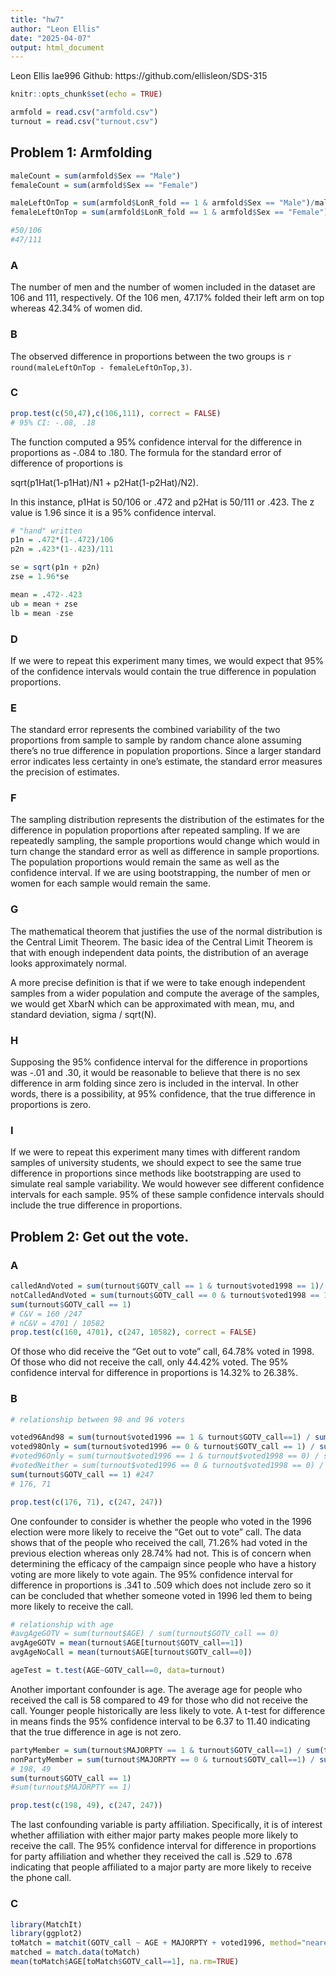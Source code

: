 ---
title: "hw7"
author: "Leon Ellis"
date: "2025-04-07"
output: html_document
---

Leon Ellis
lae996
Github: https://github.com/ellisleon/SDS-315

```{r setup, include=FALSE}
knitr::opts_chunk$set(echo = TRUE)
```


```{r, echo=FALSE}
armfold = read.csv("armfold.csv")
turnout = read.csv("turnout.csv")
```

## Problem 1: Armfolding

```{r, echo=FALSE}
maleCount = sum(armfold$Sex == "Male")
femaleCount = sum(armfold$Sex == "Female")

maleLeftOnTop = sum(armfold$LonR_fold == 1 & armfold$Sex == "Male")/maleCount
femaleLeftOnTop = sum(armfold$LonR_fold == 1 & armfold$Sex == "Female")/femaleCount

#50/106
#47/111
```

### A
The number of men and the number of women included in the dataset are 106 and 111, respectively. Of the 106 men, 47.17% folded their left arm on top whereas 42.34% of women did. 

### B
The observed difference in proportions between the two groups is `r round(maleLeftOnTop - femaleLeftOnTop,3)`. 

### C
```{r, include = FALSE}
prop.test(c(50,47),c(106,111), correct = FALSE)
# 95% CI: -.08, .18
```
The function computed a 95% confidence interval for the difference in proportions as -.084 to .180.
The formula for the standard error of difference of proportions is 

sqrt(p1Hat(1-p1Hat)/N1 + p2Hat(1-p2Hat)/N2).

In this instance, p1Hat is 50/106 or .472 and p2Hat is 50/111 or .423. The z value is 1.96 since it is a 95% confidence interval.

```{r, echo=FALSE}
# "hand" written
p1n = .472*(1-.472)/106
p2n = .423*(1-.423)/111

se = sqrt(p1n + p2n)
zse = 1.96*se

mean = .472-.423
ub = mean + zse
lb = mean -zse
```

### D
If we were to repeat this experiment many times, we would expect that 95% of the confidence intervals would contain the true difference in population proportions.

### E
The standard error represents the combined variability of the two proportions from sample to sample by random chance alone assuming there's no true difference in population proportions. Since a larger standard error indicates less certainty in one's estimate, the standard error measures the precision of estimates. 

### F
The sampling distribution represents the distribution of the estimates for the difference in population proportions after repeated sampling. If we are repeatedly sampling, the sample proportions would change which would in turn change the standard error as well as difference in sample proportions. The population proportions would remain the same as well as the confidence interval. If we are using bootstrapping, the number of men or women for each sample would remain the same.

### G
The mathematical theorem that justifies the use of the normal distribution is the Central Limit Theorem. The basic idea of the Central Limit Theorem is that with enough independent data points, the distribution of an average looks approximately normal. 

A more precise definition is that if we were to take enough independent samples from a wider population and compute the average of the samples, we would get XbarN which can be approximated with mean, mu, and standard deviation, sigma / sqrt(N).

### H 
Supposing the 95% confidence interval for the difference in proportions was -.01 and .30, it would be reasonable to believe that there is no sex difference in arm folding since zero is included in the interval. In other words, there is a possibility, at 95% confidence, that the true difference in proportions is zero. 

### I
If we were to repeat this experiment many times with different random samples of university students, we should expect to see the same true difference in proportions since methods like bootstrapping are used to simulate real sample variability. We would however see different confidence intervals for each sample. 95% of these sample confidence intervals should include the true difference in proportions.

## Problem 2: Get out the vote.

### A
```{r, include = FALSE}
calledAndVoted = sum(turnout$GOTV_call == 1 & turnout$voted1998 == 1)/ sum(turnout$GOTV_call==1)
notCalledAndVoted = sum(turnout$GOTV_call == 0 & turnout$voted1998 == 1)/ sum(turnout$GOTV_call==0)
sum(turnout$GOTV_call == 1)
# C&V = 160 /247
# nC&V = 4701 / 10582
prop.test(c(160, 4701), c(247, 10582), correct = FALSE)
```

Of those who did receive the "Get out to vote" call, 64.78% voted in 1998. Of those who did not receive the call, only 44.42% voted. The 95% confidence interval for difference in proportions is 14.32% to 26.38%.

### B
```{r, include = FALSE}
# relationship between 98 and 96 voters

voted96And98 = sum(turnout$voted1996 == 1 & turnout$GOTV_call==1) / sum(turnout$GOTV_call == 1)
voted98Only = sum(turnout$voted1996 == 0 & turnout$GOTV_call == 1) / sum(turnout$GOTV_call == 1)
#voted96Only = sum(turnout$voted1996 == 1 & turnout$voted1998 == 0) / sum(turnout$voted1998)
#votedNeither = sum(turnout$voted1996 == 0 & turnout$voted1998 == 0) / sum(turnout$voted1998)
sum(turnout$GOTV_call == 1) #247
# 176, 71

prop.test(c(176, 71), c(247, 247))


```

One confounder to consider is whether the people who voted in the 1996 election were more likely to receive the "Get out to vote" call. The data shows that of the people who received the call, 71.26% had voted in the previous election whereas only 28.74% had not. This is of concern when determining the efficacy of the campaign since people who have a history voting are more likely to vote again. The 95%  confidence interval for difference in proportions is .341 to .509 which does not include zero so it can be concluded that whether someone voted in 1996 led them to being more likely to receive the call. 

```{r, include=FALSE}
# relationship with age
#avgAgeGOTV = sum(turnout$AGE) / sum(turnout$GOTV_call == 0)
avgAgeGOTV = mean(turnout$AGE[turnout$GOTV_call==1])
avgAgeNoCall = mean(turnout$AGE[turnout$GOTV_call==0])

ageTest = t.test(AGE~GOTV_call==0, data=turnout)
```

Another important confounder is age. The average age for people who received the call is 58 compared to 49 for those who did not receive the call. Younger people historically are less likely to vote. A t-test for difference in means finds the 95% confidence interval to be 6.37 to 11.40 indicating that the true difference in age is not zero. 

```{r, include=FALSE}
partyMember = sum(turnout$MAJORPTY == 1 & turnout$GOTV_call==1) / sum(turnout$GOTV_call == 1)
nonPartyMember = sum(turnout$MAJORPTY == 0 & turnout$GOTV_call==1) / sum(turnout$GOTV_call == 1)
# 198, 49
sum(turnout$GOTV_call == 1)
#sum(turnout$MAJORPTY == 1)

prop.test(c(198, 49), c(247, 247))

```

The last confounding variable is party affiliation. Specifically, it is of interest whether affiliation with either major party makes people more likely to receive the call. The 95% confidence interval for difference in proportions for party affiliation and whether they received the call is .529 to .678 indicating that people affiliated to a major party are more likely to receive the phone call.

### C

```{r, include=FALSE}
library(MatchIt)
library(ggplot2)
toMatch = matchit(GOTV_call ~ AGE + MAJORPTY + voted1996, method="nearest", data=turnout, ratio=5)
matched = match.data(toMatch)
mean(toMatch$AGE[toMatch$GOTV_call==1], na.rm=TRUE)
```

